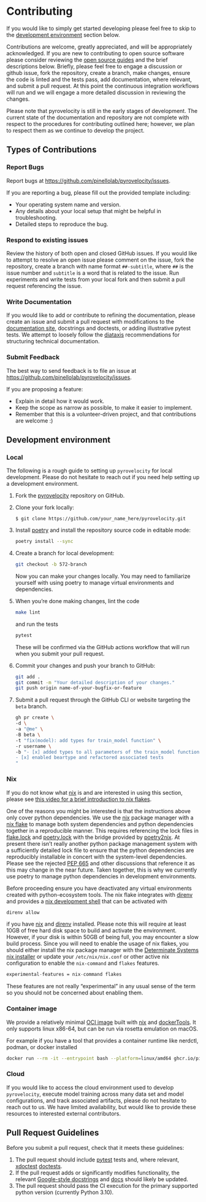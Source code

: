 # Contributing

If you would like to simply get started developing please feel free to skip to the
[development environment](#development-environment) section below.

Contributions are welcome, greatly appreciated, and will be appropriately acknowledged.
If you are new to contributing to open source software please consider reviewing the
[open source guides](https://opensource.guide/) and the brief descriptions below.
Briefly, please feel free to engage a discussion or github issue, fork the repository,
create a branch, make changes, ensure the code is linted and the tests pass, add documentation,
where relevant, and submit a pull request. At this point the continuous integration
workflows will run and we will engage a more detailed discussion in reviewing the changes.

::: {#nte-contributing .callout-note collapse=true title="Current state of the repository"}
Please note that pyrovelocity is still in the early stages of development.
The current state of the documentation and repository are not complete
with respect to the procedures for contributing outlined here; however,
we plan to respect them as we continue to develop the project.
:::

## Types of Contributions

### Report Bugs

Report bugs at <https://github.com/pinellolab/pyrovelocity/issues>.

If you are reporting a bug, please fill out the provided template including:

- Your operating system name and version.
- Any details about your local setup that might be helpful in troubleshooting.
- Detailed steps to reproduce the bug.

### Respond to existing issues

Review the history of both open and closed GitHub issues.
If you would like to attempt to resolve an open issue please comment on the issue,
fork the repository, create a branch with name format `##-subtitle`, where `##` is the issue number
and `subtitle` is a word that is related to the issue.
Run experiments and write tests from your local fork and then submit a pull request referencing
the issue.

### Write Documentation

If you would like to add or contribute to refining the documentation, 
please create an issue and submit a pull request with modifications to the
[documentation site](https://github.com/pinellolab/pyrovelocity/tree/main/nbs), 
docstrings and doctests, or adding illustrative pytest tests.
We attempt to loosely follow the [diataxis](https://diataxis.fr/) recommendations 
for structuring technical documentation.


### Submit Feedback

The best way to send feedback is to file an issue at <https://github.com/pinellolab/pyrovelocity/issues>.

If you are proposing a feature:

- Explain in detail how it would work.
- Keep the scope as narrow as possible, to make it easier to implement.
- Remember that this is a volunteer-driven project, and that contributions
  are welcome :)

## Development environment

### Local

The following is a rough guide to setting up `pyrovelocity` for local development.
Please do not hesitate to reach out if you need help setting up a development environment.

1. Fork the [pyrovelocity](https://github.com/pinellolab/pyrovelocity)
   repository on GitHub.

1. Clone your fork locally:

   ```
   $ git clone https://github.com/your_name_here/pyrovelocity.git
   ```

1. Install [poetry](https://python-poetry.org/docs/#installing-with-the-official-installer) and 
   install the repository source code in editable mode:

   ```bash
   poetry install --sync
   ```

1. Create a branch for local development:

   ```bash
   git checkout -b 572-branch
   ```

   Now you can make your changes locally.
   You may need to familiarize yourself with using poetry to manage virtual environments and
   dependencies.

1. When you're done making changes, lint the code

   ```bash
   make lint
   ```

   and run the tests

   ```bash
   pytest
   ```

   These will be confirmed via the GitHub actions workflow that will
   run when you submit your pull request.

1. Commit your changes and push your branch to GitHub:

   ```bash
   git add .
   git commit -m "Your detailed description of your changes."
   git push origin name-of-your-bugfix-or-feature
   ```

1. Submit a pull request through the GitHub CLI or website targeting the `beta` branch.

   ```bash
   gh pr create \
   -d \
   -a "@me" \
   -B beta \
   -t "fix(model): add types for train_model function" \
   -r username \
   -b "- [x] added types to all parameters of the train_model function
   - [x] enabled beartype and refactored associated tests
   "
   ```

### Nix

If you do not know what [nix](https://nixos.org/) is and are interested in using this section, 
please see [this video for a brief introduction to nix flakes](https://youtu.be/JCeYq72Sko0?si=adRGX0YYm1Ejmd4N&t=96).

One of the reasons you might be interested is that the instructions above only cover python dependencies.
We use the [nix](https://github.com/NixOS/nix) package manager with a [nix flake](https://nix.dev/concepts/flakes) to manage both system 
dependencies and python dependencies together in a reproducible manner.
This requires referencing the lock files in [flake.lock](https://github.com/pinellolab/pyrovelocity/blob/main/flake.lock)
and [poetry.lock](https://github.com/pinellolab/pyrovelocity/blob/main/poetry.lock) with the bridge provided by 
[poetry2nix](https://github.com/nix-community/poetry2nix).
At present there isn't really another python package management system with a sufficiently
detailed lock file to ensure that the python dependencies are reproducibly installable in concert with
the system-level dependencies. Please see the rejected [PEP 665](https://peps.python.org/pep-0665/) 
and other discussions that reference it as this may change in the near future.
Taken together, this is why we currently use poetry to manage python dependencies in development environments.

Before proceeding ensure you have deactivated any virtual 
environments created with python-ecosystem tools.
The nix flake integrates with [direnv](https://github.com/direnv/direnv) and provides a
[nix development shell](https://github.com/pinellolab/pyrovelocity/blob/v0.2.0/flake.nix#L185) 
that can be activated with 

```bash
direnv allow
```

if you have [nix](https://nix.dev/install-nix.html) and [direnv](https://github.com/direnv/direnv/tree/v2.34.0#basic-installation) installed.
Please note this will require at least 10GB of free hard disk space to build and activate the environment.
However, if your disk is within 50GB of being full, you may encounter a slow build process.
Since you will need to enable the usage of nix flakes, you should either install
the nix package manager with the 
[Determinate Systems nix installer](https://github.com/DeterminateSystems/nix-installer/tree/v0.20.1?tab=readme-ov-file#installation-differences)
or update your `/etc/nix/nix.conf` or other active nix configuration to enable 
the `nix-command` and `flakes` features.

```nix
experimental-features = nix-command flakes
```

These features are not really "experimental" in any usual sense of the term
so you should not be concerned about enabling them.

### Container image

We provide a relatively minimal [OCI image](https://github.com/opencontainers/image-spec)
built with [nix](#nix) and [dockerTools](https://nixos.org/manual/nixpkgs/stable/#sec-pkgs-dockerTools).
It only supports linux x86-64, but can be run via rosetta emulation on macOS.

For example if you have a tool that provides a container runtime like nerdctl, podman, or docker installed

```bash
docker run --rm -it --entrypoint bash --platform=linux/amd64 ghcr.io/pinellolab/pyrovelocity:latest
```

### Cloud

If you would like to access the cloud environment used to develop `pyrovelocity`,
execute model training across many data set and model configurations, and track
associated artifacts, please do not hesitate to reach out to us.
We have limited availability, but would like to provide these resources to interested
external contributors.

## Pull Request Guidelines

Before you submit a pull request, check that it meets these guidelines:

1. The pull request should include [pytest](https://docs.pytest.org/) tests and, 
   where relevant, [xdoctest](https://github.com/Erotemic/xdoctest) 
   [doctests](https://docs.python.org/3/library/doctest.html).
1. If the pull request adds or significantly modifies functionality, the relevant
   [Google-style docstrings](https://sphinxcontrib-napoleon.readthedocs.io/en/latest/example_google.html)
   and [docs](https://github.com/pinellolab/pyrovelocity/tree/main/nbs) should likely be updated.
1. The pull request should pass the CI execution for the primary supported python version (currently Python 3.10).
